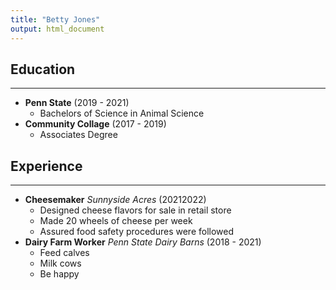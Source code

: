 ```yaml
---
title: "Betty Jones" 
output: html_document
---
```


## Education

---

* **Penn State** (2019 - 2021)
  + Bachelors of Science in Animal Science 
* **Community Collage** (2017 - 2019)
  + Associates Degree 
  
## Experience 

---

* **Cheesemaker** *Sunnyside Acres* (20212022) 
  + Designed cheese flavors for sale in retail store
  + Made 20 wheels of cheese per week 
  + Assured food safety procedures were followed 

* **Dairy Farm Worker** *Penn State Dairy Barns* (2018 - 2021)
  + Feed calves 
  + Milk cows
  + Be happy
  

  
